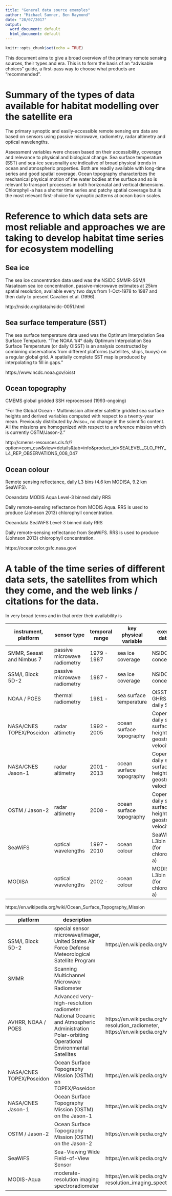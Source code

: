 ```yaml
---
title: "General data source examples"
author: "Michael Sumner, Ben Raymond"
date: "28/07/2017"
output:
  word_document: default
  html_document: default
---
```


```r
knitr::opts_chunk$set(echo = TRUE)
```

This document aims to give a broad overview of the primary remote sensing sources, their types and era. This is to form the basis of
an "advisable choices" guide, a first-pass way to choose what products are "recommended". 

# Summary of the types of data available for habitat modelling over the satellite era

The primary synoptic and easily-accessible remote sensing era data are based on sensors using passive microwave, radiometry, radar altimetry and optical wavelengths. 

Assessment variables  were chosen based on their accessibility, coverage and relevance to physical and biological change. Sea surface temperature (SST) and sea-ice seasonality are indicative of broad physical trends in ocean and atmospheric properties. Both are readily available with long-time series and good spatial coverage. Ocean topography characterizes the mechanical physical motion of the water bodies at the surface and so is relevant to transport processes in both horizonatal and vertical dimensions. Chlorophyll-a has a shorter time series and patchy spatial coverage but is the most relevant first-choice for synoptic patterns at ocean basin scales.


#  Reference to which data sets are most reliable and approaches we are taking to develop habitat time series for ecosystem modelling

## Sea ice

The sea ice concentration data used was the NSIDC SMMR-SSM/I Nasateam sea ice concentration, passive-microwave estimates at 25km spatial resolution, available every two days from 1-Oct-1978 to 1987 and then daily to present Cavalieri et al. (1996). 

http://nsidc.org/data/nsidc-0051.html

## Sea surface temperature (SST)

The sea surface temperature data used was the Optimum Interpolation Sea Surface Tempature. "The NOAA 1/4° daily Optimum Interpolation Sea Surface Temperature (or daily OISST) is an analysis constructed by combining observations from different platforms (satellites, ships, buoys) on a regular global grid. A spatially complete SST map is produced by interpolating to fill in gaps."

https://www.ncdc.noaa.gov/oisst

## Ocean topography

CMEMS global gridded SSH reprocessed (1993-ongoing)

"For the Global Ocean - Multimission altimeter satellite gridded sea surface heights and derived variables computed with respect to a twenty-year mean. Previously distributed by Aviso+, no change in the scientific content. All the missions are homogenized with respect to a reference mission which is currently OSTM/Jason-2."

http://cmems-resources.cls.fr/?option=com_csw&view=details&tab=info&product_id=SEALEVEL_GLO_PHY_L4_REP_OBSERVATIONS_008_047


## Ocean colour

Remote sensing reflectance, daily L3 bins (4.6 km MODISA, 9.2 km SeaWiFS). 

Oceandata MODIS Aqua Level-3 binned daily RRS

Daily remote-sensing reflectance from MODIS Aqua. RRS is used to produce (Johnson 2013) chlorophyll concentration. 


Oceandata SeaWiFS Level-3 binned daily RRS

Daily remote-sensing reflectance from SeaWiFS. RRS is used to produce (Johnson 2013) chlorophyll concentration. 

https://oceancolor.gsfc.nasa.gov/




# A table of the time series of different data sets, the satellites from which they come, and the web links / citations for the data.


In very broad terms and in that order their availability is

instrument, platform         | sensor type                  | temporal range  | key physical variable    | exemplar data set 
-----------------------------|------------------------------|-----------------|--------------------------|--------------------
SMMR,  Seasat and Nimbus 7   | passive microwave radiometry | 1979 - 1987     |  sea ice coverage        | NSIDC daily concentration
SSM/I, Block 5D-2            | passive microwave radiometry | 1987 -          | sea ice coverage         | NSIDC daily concentration 
NOAA / POES                  | thermal radiometry           | 1981 -          | sea surface temperature  | OISST and GHRSST daily SST
NASA/CNES TOPEX/Poseidon     | radar altimetry              | 1992 - 2005     | ocean surface topography | Copernicus daily sea surface height, geostrophic velocity
NASA/CNES Jason-1            | radar altimetry              | 2001 - 2013     | ocean surface topography | Copernicus daily sea surface height, geostrophic velocity
OSTM / Jason-2               | radar altimetry              | 2008 -          | ocean surface topography | Copernicus daily sea surface height, geostrophic velocity
SeaWiFS                      | optical wavelengths          | 1997 - 2010     | ocean colour             | SeaWIFS L3bin RRS (for chlorophyll-a)
MODISA                       | optical wavelengths          | 2002 -          | ocean colour             | MODISA L3bin RRS (for chlorophyll-a)


https://en.wikipedia.org/wiki/Ocean_Surface_Topography_Mission


platform | description | link | 
---------|-------------|------  
SSM/I, Block 5D-2 | special sensor microwave/imager, United States Air Force Defense Meteorological Satellite Program | https://en.wikipedia.org/wiki/Special_sensor_microwave/imager
SMMR | Scanning Multichannel Microwave Radiometer
AVHRR, NOAA / POES |  Advanced very-high-resolution radiometer National Oceanic and Atmospheric Administration Polar-orbiting Operational Environmental Satellites | https://en.wikipedia.org/wiki/Advanced_very-high-resolution_radiometer, https://en.wikipedia.org/wiki/Polar_Operational_Environmental_Satellites
NASA/CNES TOPEX/Poseidon  | Ocean Surface Topography Mission (OSTM) on TOPEX/Poseidon | https://en.wikipedia.org/wiki/TOPEX/Poseidon
NASA/CNES Jason-1 | Ocean Surface Topography Mission (OSTM) on the Jason-1 | https://en.wikipedia.org/wiki/Jason-1
OSTM / Jason-2 | Ocean Surface Topography Mission (OSTM) on the Jason-2 | https://en.wikipedia.org/wiki/Ocean_Surface_Topography_Mission
SeaWiFS | Sea-Viewing Wide Field-of-View Sensor |  https://en.wikipedia.org/wiki/SeaWiFS
MODIS-Aqua | moderate-resolution imaging spectroradiometer | https://en.wikipedia.org/wiki/Moderate-resolution_imaging_spectroradiometer  
